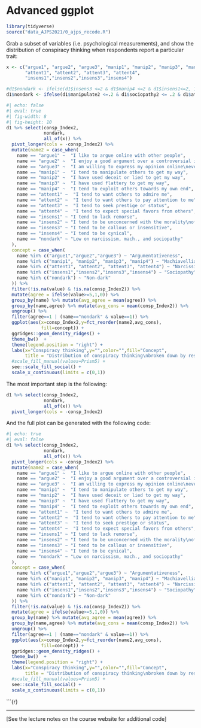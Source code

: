 # Advanced ggplot

```r
library(tidyverse)
source("data_AJPS2021/0_ajps_recode.R")
```

Grab a subset of variables (i.e. psychological measurements), and show the distribution of conspiracy thinking when respondents report a particular trait:

```r
x <- c("argue1", "argue2", "argue3", "manip1", "manip2", "manip3", "manip4", 
       "attent1", "attent2", "attent3", "attent4",
       "insens1","insens2","insens3","insens4")

#d1$nondark <- ifelse(d1$insens3 <=2 & d1$manip4 <=2 & d1$insens1<=2, 1,0)
d1$nondark <- ifelse(d1$manipulate2 <=.2 & d1$sociopathy2 <= .2 & d1$attend2 <=.2, 1,0)

```

```r
#| echo: false
#| eval: true
#| fig-width: 8
#| fig-height: 10
d1 %>% select(consp_Index2,
              nondark,
              all_of(x)) %>% 
  pivot_longer(cols = -consp_Index2) %>%
  mutate(name2 = case_when(
    name == "argue1" ~  "I like to argue online with other people",
    name == "argue2" ~  "I enjoy a good argument over a controversial issue",
    name == "argue3" ~  "I am willing to express my opinion online\neven if others strongly disagree with me",
    name == "manip1" ~  "I tend to manipulate others to get my way",
    name == "manip2" ~  "I have used deceit or lied to get my way",
    name == "manip3" ~  "I have used flattery to get my way",
    name == "manip4" ~  "I tend to exploit others towards my own end",
    name == "attent1" ~  "I tend to want others to admire me",
    name == "attent2" ~  "I tend to want others to pay attention to me",
    name == "attent3" ~  "I tend to seek prestige or status",
    name == "attent4" ~  "I tend to expect special favors from others",
    name == "insens1" ~ "I tend to lack remorse",
    name == "insens2" ~ "I tend to be unconcerned with the morality\nof my actions",
    name == "insens3" ~ "I tend to be callous or insensitive",
    name == "insens4" ~ "I tend to be cynical",
    name == "nondark" ~ "Low on narcissism, mach., and sociopathy"
  ),
  concept = case_when(
    name %in% c("argue1","argue2","argue3") ~ "Argumentativeness",
    name %in% c("manip1", "manip2", "manip3", "manip4") ~ "Machiavellianism",
    name %in% c("attent1", "attent2", "attent3", "attent4") ~ "Narcissism",
    name %in% c("insens1","insens2","insens3","insens4") ~ "Sociopathy",
    name %in% c("nondark") ~ "Non-dark"
  )) %>%
  filter(!is.na(value) & !is.na(consp_Index2)) %>%
  mutate(agree = ifelse(value>=5,1,0)) %>% 
  group_by(name) %>% mutate(avg_agree = mean(agree)) %>%
  group_by(name,agree) %>% mutate(avg_cons = mean(consp_Index2)) %>%
  ungroup() %>%
  filter(agree==1 | (name=="nondark" & value==1)) %>%
  ggplot(aes(x=consp_Index2,y=fct_reorder(name2,avg_cons),
             fill=concept)) +
  ggridges::geom_density_ridges() +
  theme_bw()  +
  theme(legend.position = "right") +
  labs(x="Conspiracy thinking",y="",color="",fill="Concept",
       title = "Distribution of conspiracy thinking\nbroken down by responses to psychological questions\nand color-coded by trait (dark triad + argumentativeness)") +
  #scale_fill_manual(values=Prism5) +
  see::scale_fill_social() +
  scale_x_continuous(limits = c(0,1))
```

The most important step is the following:

```r
d1 %>% select(consp_Index2,
              nondark,
              all_of(x)) %>% 
  pivot_longer(cols = -consp_Index2)
```

And the full plot can be generated with the following code:

```r
#| echo: true
#| eval: false
d1 %>% select(consp_Index2,
              nondark,
              all_of(x)) %>% 
  pivot_longer(cols = -consp_Index2) %>%
  mutate(name2 = case_when(
    name == "argue1" ~  "I like to argue online with other people",
    name == "argue2" ~  "I enjoy a good argument over a controversial issue",
    name == "argue3" ~  "I am willing to express my opinion online\neven if others strongly disagree with me",
    name == "manip1" ~  "I tend to manipulate others to get my way",
    name == "manip2" ~  "I have used deceit or lied to get my way",
    name == "manip3" ~  "I have used flattery to get my way",
    name == "manip4" ~  "I tend to exploit others towards my own end",
    name == "attent1" ~  "I tend to want others to admire me",
    name == "attent2" ~  "I tend to want others to pay attention to me",
    name == "attent3" ~  "I tend to seek prestige or status",
    name == "attent4" ~  "I tend to expect special favors from others",
    name == "insens1" ~ "I tend to lack remorse",
    name == "insens2" ~ "I tend to be unconcerned with the morality\nof my actions",
    name == "insens3" ~ "I tend to be callous or insensitive",
    name == "insens4" ~ "I tend to be cynical",
    name == "nondark" ~ "Low on narcissism, mach., and sociopathy"
  ),
  concept = case_when(
    name %in% c("argue1","argue2","argue3") ~ "Argumentativeness",
    name %in% c("manip1", "manip2", "manip3", "manip4") ~ "Machiavellianism",
    name %in% c("attent1", "attent2", "attent3", "attent4") ~ "Narcissism",
    name %in% c("insens1","insens2","insens3","insens4") ~ "Sociopathy",
    name %in% c("nondark") ~ "Non-dark"
  )) %>%
  filter(!is.na(value) & !is.na(consp_Index2)) %>%
  mutate(agree = ifelse(value>=5,1,0)) %>% 
  group_by(name) %>% mutate(avg_agree = mean(agree)) %>%
  group_by(name,agree) %>% mutate(avg_cons = mean(consp_Index2)) %>%
  ungroup() %>%
  filter(agree==1 | (name=="nondark" & value==1)) %>%
  ggplot(aes(x=consp_Index2,y=fct_reorder(name2,avg_cons),
             fill=concept)) +
  ggridges::geom_density_ridges() +
  theme_bw()  +
  theme(legend.position = "right") +
  labs(x="Conspiracy thinking",y="",color="",fill="Concept",
       title = "Distribution of conspiracy thinking\nbroken down by responses to psychological questions\nand color-coded by trait (dark triad + argumentativeness)") +
  #scale_fill_manual(values=Prism5) +
  see::scale_fill_social() +
  scale_x_continuous(limits = c(0,1))
```

\`\`\`{r}

<hr>

\[See the lecture notes on the course website for additional code\]
